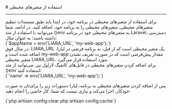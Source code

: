 

<Layout>
<Head>
<title>مستندات تنظیم متغیرهای محیطی در Laravel - لیارا</title>
<meta property="og:title" content="مستندات خدمات رایانش ابری لیارا" />
<meta property="og:description" content="مستندات مربوط به نحوه تنظیم متغیرهای محیطی در پلتفرم Laravel در لیارا"  />
<meta property="og:image" content="https://media.liara.ir/logos/liara-poster.jpg" />
</Head>
# استفاده از متغیرهای محیطی 
<hr className="mb-2" />
برای استفاده از متغیرهای محیطی در برنامه خود، در ابتدا باید طبق <Link href="/paas/details/envs" className="text-[#2196f3] ">مستندات تنظیم متغیرهای محیطی</Link>، متغیرهای محیطی را به برنامه خود، اضافه کنید.
در ادامه، شما می‌توانید با استفاده از متد <Important>()env</Important> به متغیرهای محیطی خود در برنامه Laravel، دسترسی داشته باشید؛ به عنوان مثال:

<div className="h-2" />
<div dir="ltr">
<Highlight  className="js">
{`$appName = env('LIARA_URL', 'my-web-app');`}
</Highlight>
</ div>
<div className="h-2" />
در مثال فوق، <Important>LIARA_URL</Important> یک متغیر محیطی است که از قبل، به برنامه فرضی در لیارا، اضافه شده است و <Important>my-web-app</Important> مقدار پیش‌فرضی است که در صورت تعریف نشدن متغیر محیطی <Important>LIARA_URL</Important>، مورد استفاده قرار می‌گیرد.

<Section id="use-envs-in-config-files" title="استفاده از متغیرهای محیطی در فایل‌های کانفیگ" />
برای اضافه کردن متغیرهای محیطی در فایل‌های کانفیگ لاراول نیز، می‌توانید از متد <Important>()env</Important> استفاده کنید:
<div className="h-2" />
<div dir="ltr">
<Highlight  className="php">
{`'name' => env('LIARA_URL', 'my-web-app');`}
</Highlight>
</ div>
<div className="h-2" />

پس از اضافه کردن متغیرهای محیطی به برنامه، لیارا دستورات زیر را برای‌تان به صورت خودکار، اجرا می‌کند و نیازی نیست که شما، کار خاصی را انجام دهید:
<div className="h-2" />
<div dir="ltr">
<Highlight  className="php">
{`php artisan config:clear
php artisan config:cache`}
</Highlight>
</ div>
<div className="h-2" />





</Layout>